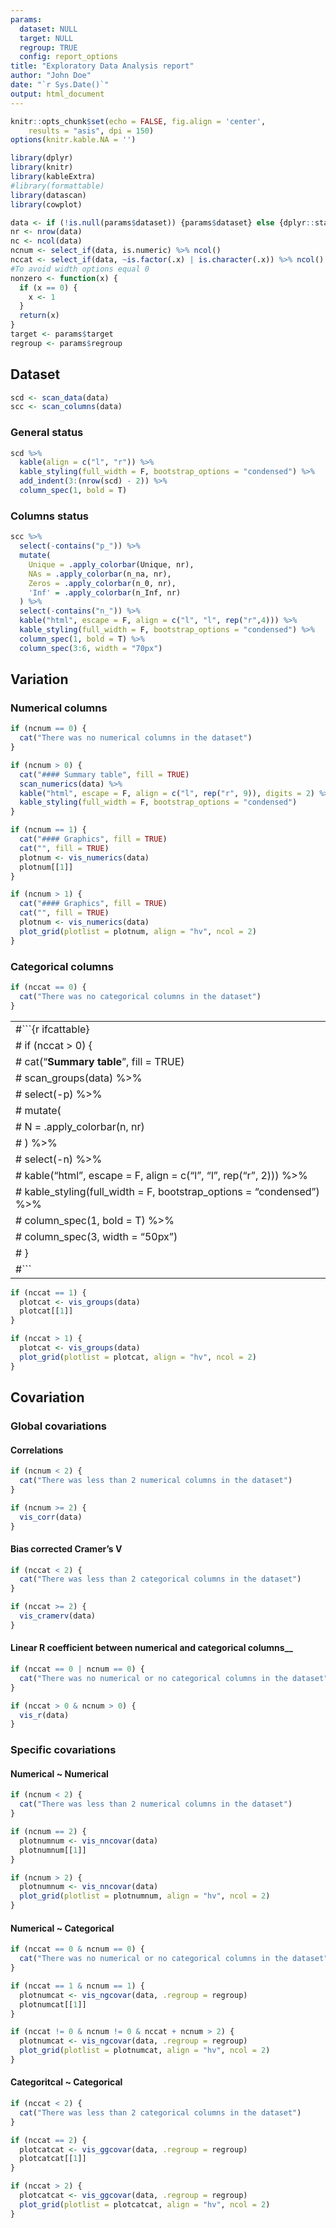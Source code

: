 ```yaml
---
params:
  dataset: NULL 
  target: NULL
  regroup: TRUE
  config: report_options
title: "Exploratory Data Analysis report"
author: "John Doe"
date: "`r Sys.Date()`"
output: html_document
---
```


```r
knitr::opts_chunk$set(echo = FALSE, fig.align = 'center',
	results = "asis", dpi = 150)
options(knitr.kable.NA = '')

library(dplyr)
library(knitr)
library(kableExtra)
#library(formattable)
library(datascan)
library(cowplot)

data <- if (!is.null(params$dataset)) {params$dataset} else {dplyr::starwars}
nr <- nrow(data)
nc <- ncol(data)
ncnum <- select_if(data, is.numeric) %>% ncol()
nccat <- select_if(data, ~is.factor(.x) | is.character(.x)) %>% ncol()
#To avoid width options equal 0 
nonzero <- function(x) {
  if (x == 0) {
    x <- 1
  }
  return(x)
}
target <- params$target
regroup <- params$regroup
```

## Dataset

```r
scd <- scan_data(data)
scc <- scan_columns(data)
```

### General status

```r
scd %>% 
  kable(align = c("l", "r")) %>% 
  kable_styling(full_width = F, bootstrap_options = "condensed") %>% 
  add_indent(3:(nrow(scd) - 2)) %>%
  column_spec(1, bold = T)
```

### Columns status

```r
scc %>% 
  select(-contains("p_")) %>% 
  mutate(
    Unique = .apply_colorbar(Unique, nr),
    NAs = .apply_colorbar(n_na, nr),
    Zeros = .apply_colorbar(n_0, nr),
    'Inf' = .apply_colorbar(n_Inf, nr)
  ) %>%
  select(-contains("n_")) %>%
  kable("html", escape = F, align = c("l", "l", rep("r",4))) %>% 
  kable_styling(full_width = F, bootstrap_options = "condensed") %>%
  column_spec(1, bold = T) %>% 
  column_spec(3:6, width = "70px")
```

## Variation

### Numerical columns

```r
if (ncnum == 0) {
  cat("There was no numerical columns in the dataset")
}
```

```r
if (ncnum > 0) {
  cat("#### Summary table", fill = TRUE)
  scan_numerics(data) %>%
  kable("html", escape = F, align = c("l", rep("r", 9)), digits = 2) %>% 
  kable_styling(full_width = F, bootstrap_options = "condensed")
}
```

```r
if (ncnum == 1) {
  cat("#### Graphics", fill = TRUE)
  cat("", fill = TRUE)
  plotnum <- vis_numerics(data)
  plotnum[[1]]
}
```


```r
if (ncnum > 1) {
  cat("#### Graphics", fill = TRUE)
  cat("", fill = TRUE)
  plotnum <- vis_numerics(data)
  plot_grid(plotlist = plotnum, align = "hv", ncol = 2)
}
```


### Categorical columns

```r
if (nccat == 0) {
  cat("There was no categorical columns in the dataset")
}
```

---
#```{r ifcattable}
# if (nccat > 0) {
#   cat("__Summary table__", fill = TRUE)
#   scan_groups(data) %>%
#     select(-p) %>%
#     mutate(
#       N = .apply_colorbar(n, nr)
#     )  %>%
#     select(-n) %>%
#     kable("html", escape = F, align = c("l", "l", rep("r", 2))) %>%
#     kable_styling(full_width = F, bootstrap_options = "condensed") %>%
#     column_spec(1, bold = T) %>% 
#     column_spec(3, width = "50px")
# }
#```
---


```r
if (nccat == 1) {
  plotcat <- vis_groups(data)
  plotcat[[1]]
}
```

```r
if (nccat > 1) {
  plotcat <- vis_groups(data)
  plot_grid(plotlist = plotcat, align = "hv", ncol = 2)
}
```

## Covariation

### Global covariations

#### Correlations

```r
if (ncnum < 2) {
  cat("There was less than 2 numerical columns in the dataset")
}
```


```r
if (ncnum >= 2) {
  vis_corr(data)
}
```

#### Bias corrected Cramer's V

```r
if (nccat < 2) {
  cat("There was less than 2 categorical columns in the dataset")
}
```

```r
if (nccat >= 2) {
  vis_cramerv(data)
}
```

#### Linear R coefficient between numerical and categorical columns__

```r
if (nccat == 0 | ncnum == 0) {
  cat("There was no numerical or no categorical columns in the dataset")
}
```

```r
if (nccat > 0 & ncnum > 0) {
  vis_r(data)
}
```

### Specific covariations

#### Numerical ~ Numerical

```r
if (ncnum < 2) {
  cat("There was less than 2 numerical columns in the dataset")
}
```

```r
if (ncnum == 2) {
  plotnumnum <- vis_nncovar(data)
  plotnumnum[[1]]
}
```


```r
if (ncnum > 2) {
  plotnumnum <- vis_nncovar(data)
  plot_grid(plotlist = plotnumnum, align = "hv", ncol = 2)
}
```

#### Numerical ~ Categorical

```r
if (nccat == 0 & ncnum == 0) {
  cat("There was no numerical or no categorical columns in the dataset")
}
```

```r
if (nccat == 1 & ncnum == 1) {
  plotnumcat <- vis_ngcovar(data, .regroup = regroup)
  plotnumcat[[1]]
}
```


```r
if (nccat != 0 & ncnum != 0 & nccat + ncnum > 2) {
  plotnumcat <- vis_ngcovar(data, .regroup = regroup)
  plot_grid(plotlist = plotnumcat, align = "hv", ncol = 2)
}
```

#### Categoritcal ~ Categorical


```r
if (nccat < 2) {
  cat("There was less than 2 categorical columns in the dataset")
}
```

```r
if (nccat == 2) {
  plotcatcat <- vis_ggcovar(data, .regroup = regroup)
  plotcatcat[[1]]
}
```


```r
if (nccat > 2) {
  plotcatcat <- vis_ggcovar(data, .regroup = regroup)
  plot_grid(plotlist = plotcatcat, align = "hv", ncol = 2)
}
```
